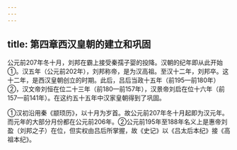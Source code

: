 ```yaml
---
---
---
```

title: 第四章西汉皇朝的建立和巩固
---



公元前207年冬十月，刘邦在霸上接受秦孺子婴的投降。汉朝的纪年即从此开始①。汉五年（公元前202年），刘邦称帝，是为汉高祖。至汉十二年，刘邦卒。这十二年，是西汉皇朝创立的时期。此后，吕后当政十五年（前195—前180年）②，汉文帝刘恒在位二十三年（前180—前157年），汉景帝刘启在位十六年（前157—前141年）。在这约五十五年中汉家皇朝得到了巩固。

①汉初沿用秦《颛顼历》，以十月为岁首。故公元前207年冬十月起即为汉元年。而元年的大部分月份都在公元前206年。②公元前195年至188年名义上是惠帝刘盈（刘邦之子）在位，但实权由吕后所掌握，故《史记》以《吕太后本纪》接《高祖本纪》。